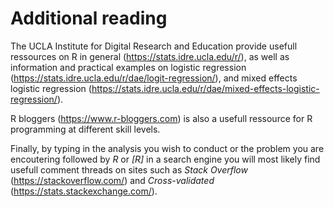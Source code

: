 # Additional reading


The UCLA Institute for Digital Research and Education provide usefull ressources on R in general (<https://stats.idre.ucla.edu/r/>), as well as information and practical examples on logistic regression (<https://stats.idre.ucla.edu/r/dae/logit-regression/>), and mixed effects logistic regression (<https://stats.idre.ucla.edu/r/dae/mixed-effects-logistic-regression/>).

R bloggers (<https://www.r-bloggers.com>) is also a usefull ressource for R programming at different skill levels.

Finally, by typing in the analysis you wish to conduct or the problem you are encoutering followed by _R_ or _[R]_ in a search engine you will most likely find usefull comment threads on sites such as _Stack Overflow_ (<https://stackoverflow.com/>) and _Cross-validated_ (<https://stats.stackexchange.com/>).
